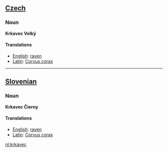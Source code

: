 ==[[Czech]]==
===Noun===
'''Krkavec Velký'''
====Translations====
*[[English]]: [[raven]]
*[[Latin]]: [[Corvus corax]]
----
==[[Slovenian]]==
===Noun===
'''Krkavec Čierny'''

====Translations====
*[[English]]: [[raven]]
*[[Latin]]: [[Corvus corax]]

[[nl:krkavec]]